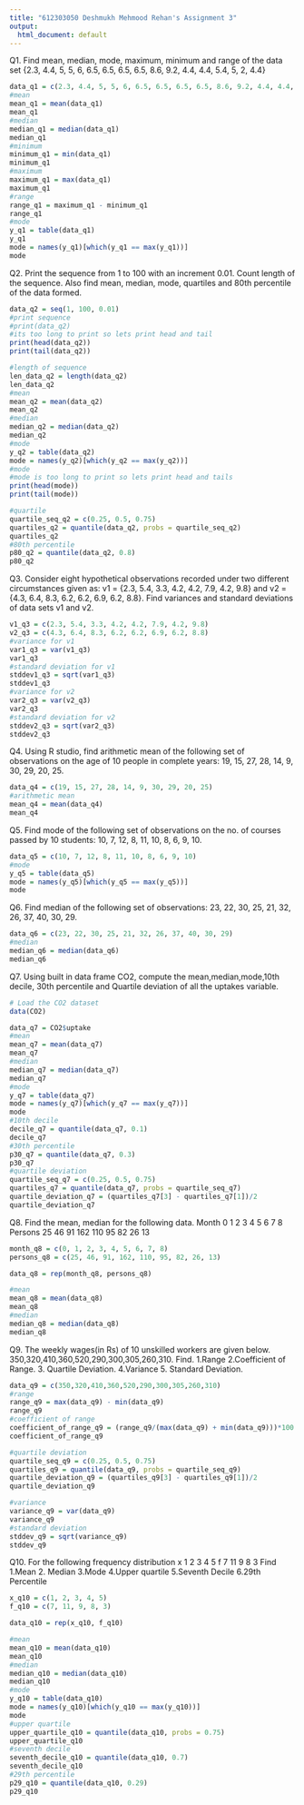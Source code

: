 ```yaml
---
title: "612303050 Deshmukh Mehmood Rehan's Assignment 3"
output:
  html_document: default
---
```


Q1. Find mean, median, mode, maximum, minimum and range of the data set
{2.3, 4.4, 5, 5, 6, 6.5, 6.5, 6.5, 6.5, 8.6, 9.2, 4.4, 4.4, 5.4, 5, 2, 4.4}

```r
data_q1 = c(2.3, 4.4, 5, 5, 6, 6.5, 6.5, 6.5, 6.5, 8.6, 9.2, 4.4, 4.4, 5.4, 5, 2, 4.4)
#mean
mean_q1 = mean(data_q1)
mean_q1
#median
median_q1 = median(data_q1)
median_q1
#minimum
minimum_q1 = min(data_q1)
minimum_q1
#maximum
maximum_q1 = max(data_q1)
maximum_q1
#range
range_q1 = maximum_q1 - minimum_q1
range_q1
#mode 
y_q1 = table(data_q1)
y_q1
mode = names(y_q1)[which(y_q1 == max(y_q1))]
mode
```

Q2. Print the sequence from 1 to 100 with an increment 0.01. Count length of 
the sequence. 
Also find mean, median, mode, quartiles and 80th percentile of the data formed.

```r
data_q2 = seq(1, 100, 0.01)
#print sequence
#print(data_q2)
#its too long to print so lets print head and tail
print(head(data_q2))
print(tail(data_q2))

#length of sequence
len_data_q2 = length(data_q2)
len_data_q2
#mean
mean_q2 = mean(data_q2)
mean_q2
#median
median_q2 = median(data_q2)
median_q2
#mode
y_q2 = table(data_q2)
mode = names(y_q2)[which(y_q2 == max(y_q2))]
#mode
#mode is too long to print so lets print head and tails
print(head(mode))
print(tail(mode))

#quartile
quartile_seq_q2 = c(0.25, 0.5, 0.75)
quartiles_q2 = quantile(data_q2, probs = quartile_seq_q2)
quartiles_q2
#80th percentile
p80_q2 = quantile(data_q2, 0.8)
p80_q2
```

Q3. Consider eight hypothetical observations recorded under two different 
circumstances 
given as: v1 = {2.3, 5.4, 3.3, 4.2, 4.2, 7.9, 4.2, 9.8} and v2 = {4.3, 6.4, 8.3, 6.2, 6.2, 6.9, 6.2, 8.8}. 
Find variances and standard deviations of data sets v1 and v2. 

```r
v1_q3 = c(2.3, 5.4, 3.3, 4.2, 4.2, 7.9, 4.2, 9.8)
v2_q3 = c(4.3, 6.4, 8.3, 6.2, 6.2, 6.9, 6.2, 8.8)
#variance for v1
var1_q3 = var(v1_q3)
var1_q3
#standard deviation for v1
stddev1_q3 = sqrt(var1_q3)
stddev1_q3
#variance for v2
var2_q3 = var(v2_q3)
var2_q3
#standard deviation for v2
stddev2_q3 = sqrt(var2_q3)
stddev2_q3
```

Q4. Using R studio, find arithmetic mean of the following set of observations 
on the age of 
10 people in complete years: 19, 15, 27, 28, 14, 9, 30, 29, 20, 25. 

```r
data_q4 = c(19, 15, 27, 28, 14, 9, 30, 29, 20, 25)
#arithmetic mean
mean_q4 = mean(data_q4)
mean_q4
```


Q5. Find mode of the following set of observations on the no. of courses passed 
by 10 
students: 10, 7, 12, 8, 11, 10, 8, 6, 9, 10.

```r
data_q5 = c(10, 7, 12, 8, 11, 10, 8, 6, 9, 10)
#mode
y_q5 = table(data_q5)
mode = names(y_q5)[which(y_q5 == max(y_q5))]
mode
```
Q6. Find median of the following set of observations:
23, 22, 30, 25, 21, 32, 26, 37, 40, 30, 29. 

```r
data_q6 = c(23, 22, 30, 25, 21, 32, 26, 37, 40, 30, 29)
#median
median_q6 = median(data_q6)
median_q6
```
Q7. Using built in data frame CO2, compute the mean,median,mode,10th
decile, 30th percentile and Quartile deviation of all the uptakes variable.

```r
# Load the CO2 dataset
data(CO2)

data_q7 = CO2$uptake
#mean
mean_q7 = mean(data_q7)
mean_q7
#median
median_q7 = median(data_q7)
median_q7
#mode
y_q7 = table(data_q7)
mode = names(y_q7)[which(y_q7 == max(y_q7))]
mode
#10th decile
decile_q7 = quantile(data_q7, 0.1)
decile_q7
#30th percentile
p30_q7 = quantile(data_q7, 0.3)
p30_q7
#quartile deviation
quartile_seq_q7 = c(0.25, 0.5, 0.75)
quartiles_q7 = quantile(data_q7, probs = quartile_seq_q7)
quartile_deviation_q7 = (quartiles_q7[3] - quartiles_q7[1])/2
quartile_deviation_q7
```

Q8. Find the mean, median for the following data.
Month 0 1 2 3 4 5 6 7 8
Persons 25 46 91 162 110 95 82 26 13

```r
month_q8 = c(0, 1, 2, 3, 4, 5, 6, 7, 8)
persons_q8 = c(25, 46, 91, 162, 110, 95, 82, 26, 13)

data_q8 = rep(month_q8, persons_q8)

#mean
mean_q8 = mean(data_q8)
mean_q8
#median
median_q8 = median(data_q8)
median_q8
```

Q9. The weekly wages(in Rs) of 10 unskilled workers are given below.
350,320,410,360,520,290,300,305,260,310.
Find.
1.Range 2.Coefficient of Range. 3. Quartile Deviation. 4.Variance 5. Standard Deviation.

```r
data_q9 = c(350,320,410,360,520,290,300,305,260,310)
#range
range_q9 = max(data_q9) - min(data_q9)
range_q9
#coefficient of range
coefficient_of_range_q9 = (range_q9/(max(data_q9) + min(data_q9)))*100
coefficient_of_range_q9

#quartile deviation
quartile_seq_q9 = c(0.25, 0.5, 0.75)
quartiles_q9 = quantile(data_q9, probs = quartile_seq_q9)
quartile_deviation_q9 = (quartiles_q9[3] - quartiles_q9[1])/2
quartile_deviation_q9

#variance
variance_q9 = var(data_q9)
variance_q9
#standard deviation
stddev_q9 = sqrt(variance_q9)
stddev_q9
```

Q10. For the following frequency distribution
x 1 2 3 4 5
f 7 11 9 8 3
Find
1.Mean 2. Median 3.Mode 4.Upper quartile 5.Seventh Decile 6.29th Percentile

```r
x_q10 = c(1, 2, 3, 4, 5)
f_q10 = c(7, 11, 9, 8, 3)

data_q10 = rep(x_q10, f_q10)

#mean
mean_q10 = mean(data_q10)
mean_q10
#median
median_q10 = median(data_q10)
median_q10
#mode
y_q10 = table(data_q10)
mode = names(y_q10)[which(y_q10 == max(y_q10))]
mode
#upper quartile
upper_quartile_q10 = quantile(data_q10, probs = 0.75)
upper_quartile_q10
#seventh decile
seventh_decile_q10 = quantile(data_q10, 0.7)
seventh_decile_q10
#29th percentile
p29_q10 = quantile(data_q10, 0.29)
p29_q10
```

